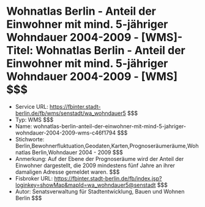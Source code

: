 # Wohnatlas Berlin - Anteil der Einwohner mit mind. 5-jähriger Wohndauer 2004-2009 - [WMS]- Titel: Wohnatlas Berlin - Anteil der Einwohner mit mind. 5-jähriger Wohndauer 2004-2009 - [WMS] $$$
- Service URL: https://fbinter.stadt-berlin.de/fb/wms/senstadt/wa_wohndauer5 $$$
- Typ: WMS $$$
- Name: wohnatlas-berlin-anteil-der-einwohner-mit-mind-5-jahriger-wohndauer-2004-2009-wms-c46f1794 $$$
- Stichworte: Berlin,Bewohnerfluktuation,Geodaten,Karten,Prognoseräumeräume,Wohnatlas Berlin,Wohndauer 2004 - 2009 $$$
- Anmerkung: Auf der Ebene der Prognoseräume wird der Anteil der Einwohner dargestellt, die 2009 mindestens fünf Jahre an ihrer damaligen Adresse gemeldet waren. $$$
- Fisbroker URL: https://fbinter.stadt-berlin.de/fb/index.jsp?loginkey=showMap&mapId=wa_wohndauer5@senstadt $$$
- Autor: Senatsverwaltung für Stadtentwicklung, Bauen und Wohnen Berlin $$$
